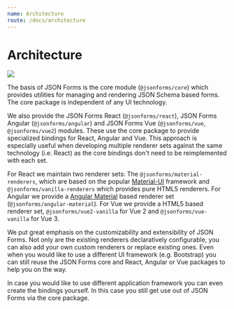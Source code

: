 ```yaml
---
name: Architecture
route: /docs/architecture
---
```



# Architecture

<img src={architecture} />

The basis of JSON Forms is the core module (`@jsonforms/core`) which provides utilities for managing and rendering JSON Schema based forms.
The core package is independent of any UI technology.

We also provide the JSON Forms React (`@jsonforms/react`), JSON Forms Angular (`@jsonforms/angular`) and JSON Forms Vue (`@jsonforms/vue`, `@jsonforms/vue2`) modules.
These use the core package to provide specialized bindings for React, Angular and Vue.
This approach is especially useful when developing multiple renderer sets against the same technology (i.e. React) as the core bindings don't need to be reimplemented with each set.

For React we maintain two renderer sets:
The `@jsonforms/material-renderers`, which are based on the popular [Material-UI](https://material-ui.com/) framework and `@jsonforms/vanilla-renderers` which provides pure HTML5 renderers.
For Angular we provide a [Angular Material](https://material.angular.io/) based renderer set (`@jsonforms/angular-material`). 
For Vue we provide a HTML5 based renderer set, `@jsonforms/vue2-vanilla` for Vue 2 and `@jsonforms/vue-vanilla` for Vue 3.

We put great emphasis on the customizability and extensibility of JSON Forms.
Not only are the existing renderers declaratively configurable, you can also add your own custom renderers or replace existing ones.
Even when you would like to use a different UI framework (e.g. Bootstrap) you can still reuse the JSON Forms core and React, Angular or Vue packages to help you on the way.

In case you would like to use different application framework you can even create the bindings yourself.
In this case you still get use out of JSON Forms via the core package.